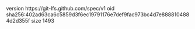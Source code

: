 version https://git-lfs.github.com/spec/v1
oid sha256:402ad63ca6c5859d3f6ec19791176e7def9fac973bc4d7e8888104884d2d355f
size 1493
